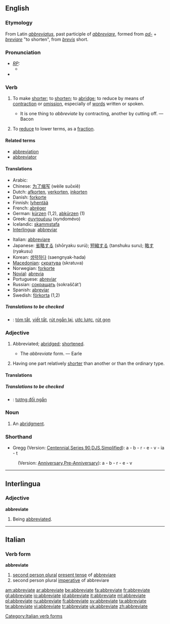 ==English==

===Etymology===
From Latin ''[[abbreviatus]]'', past participle of ''[[abbreviare]]'', formed from ''[[ad-]]'' + ''[[breviare]]'' "to shorten", from ''[[brevis]]'' short.

===Pronunciation===
* ''[[RP]]:''
** {{IPA|/əˈbriːvieɪt/}}
*{{audio|en-us-abbreviate.ogg|Audio (US)}}

===Verb===
{{en-verb|abbreviat|ing}}

# {{transitive}} To make [[short]]er; to [[shorten]]; to [[abridge]]; to reduce by means of [[contraction]] or [[omission]], especially of [[word]]s written or spoken.
#* It is one thing to ''abbreviate'' by contracting, another by cutting off. — Bacon
# {{math}} To [[reduce]] to lower terms, as a [[fraction]].

====Related terms====
* [[abbreviation]]
* [[abbreviator]]

====Translations====
{{trans-top|to make shorter}}
*Arabic: {{ARchar|[[اختصر|إخْتَصَرَ]]}} {{unicode|(’ikhtáʂara)}}
*Chinese: [[为了缩写]] (wèile suōxiě)
*Dutch: [[afkorten]], [[verkorten]], [[inkorten]]
*Danish: [[forkorte]]
*Finnish: [[lyhentää]]
*French: [[abréger]]
*German: [[kürzen]] (1,2), [[abkürzen]] (1)
*Greek: [[συντομέυω]] (syndomévo)
*Icelandic: [[skammstafa]]
*[[Interlingua]]: [[abbreviar]]
{{trans-mid}}
*Italian: [[abbreviare]]
*Japanese: [[省略する]] (shōryaku surú); [[短縮する]] (tanshuku suru); [[略す]] (ryakusu)
*Korean: [[생략하다]] (saengnyak-hada)
*[[Macedonian]]: [[скратува]] (skratuva)
*Norwegian: [[forkorte]]
*[[Novial]]: [[abrevia]]
*Portuguese: [[abreviar]]
*Russian: [[сокращать]] (sokraščát’)
*Spanish: [[abreviar]]
*Swedish: [[förkorta]] (1,2)
{{trans-bottom}}

=====Translations to be checked=====
{{checktrans}}
*{{ttbc|Vietnamese}}: [[tóm tắt]], [[viết tắt]], [[rút ngắn lại]], [[ước lược]], [[rút gọn]]

===Adjective===
{{en-adj}}

# {{rare}} Abbreviated; [[abridge]]d; [[shorten]]ed.
#* The ''abbreviate'' form. — Earle
# {{biology}} Having one part relatively [[shorter]] than another or than the ordinary type.

====Translations====
=====Translations to be checked=====
{{checktrans}}
*{{ttbc|Vietnamese}}: [[tương đối ngắn]]

===Noun===
{{en-noun}}

# {{obsolete}} An [[abridgment]].

===Shorthand===

* Gregg (Version: [http://en.wikipedia.org/wiki/Gregg_Shorthand#Centennial_Gregg_Shorthand Centennial],[http://en.wikipedia.org/wiki/Gregg_Shorthand#Series_90_Gregg_Shorthand Series 90],[http://en.wikipedia.org/wiki/Gregg_Shorthand#Diamond_Jubilee_Gregg_Shorthand  DJS],[http://en.wikipedia.org/wiki/Gregg_Shorthand#Simplified_Gregg_Shorthand Simplified]): a - b - r - e - v - ia - t
: (Version: [http://en.wikipedia.org/wiki/Gregg_Shorthand#Anniversary_Gregg_Shorthand Anniversary],[http://en.wikipedia.org/wiki/Gregg_Shorthand#Pre-Anniversary_Gregg_Shorthand Pre-Anniversary]): a - b - r - e - v

----

==Interlingua==

===Adjective===
'''abbreviate'''

# Being [[abbreviated]].

----

==Italian==

===Verb form===
'''abbreviate'''

# [[second person plural]] [[present tense]] of [[abbreviare]]
# second person plural [[imperative]] of abbreviare

[[Category:Italian verb forms]]

[[am:abbreviate]]
[[ar:abbreviate]]
[[be:abbreviate]]
[[fa:abbreviate]]
[[fr:abbreviate]]
[[gl:abbreviate]]
[[io:abbreviate]]
[[id:abbreviate]]
[[it:abbreviate]]
[[ml:abbreviate]]
[[pl:abbreviate]]
[[ru:abbreviate]]
[[fi:abbreviate]]
[[sv:abbreviate]]
[[ta:abbreviate]]
[[te:abbreviate]]
[[vi:abbreviate]]
[[tr:abbreviate]]
[[uk:abbreviate]]
[[zh:abbreviate]]